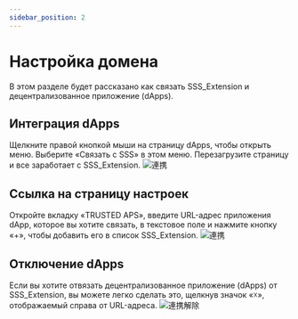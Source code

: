 ```yaml
---
sidebar_position: 2
---
```


# Настройка домена

В этом разделе будет рассказано как связать SSS_Extension и децентрализованное приложение (dApps).

## Интеграция dApps

Щелкните правой кнопкой мыши на страницу dApps, чтобы открыть меню.
Выберите «Связать с SSS» в этом меню. Перезагрузите страницу и все заработает с SSS_Extension.
![連携](./images/connect_01.png)

## Ссылка на страницу настроек

Откройте вкладку «TRUSTED APS», введите URL-адрес приложения dApp, которое вы хотите связать, в текстовое поле и нажмите кнопку «+», чтобы добавить его в список SSS_Extension.
![連携](./images/connect_02.png)

## Отключение dApps

Если вы хотите отвязать децентрализованное приложение (dApps) от SSS_Extension, вы можете легко сделать это, щелкнув значок «☓», отображаемый справа от URL-адреса.
![連携解除](./images/unconnect.png)
